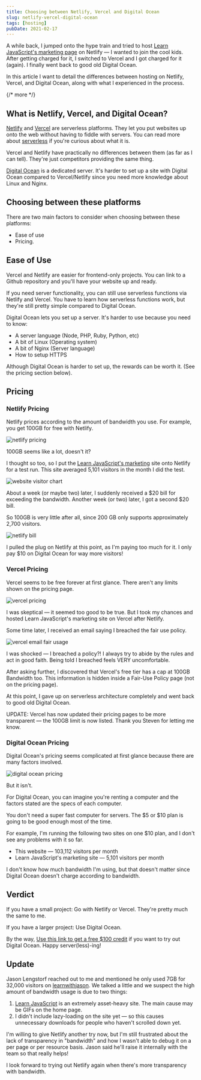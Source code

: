 ```yaml
---
title: Choosing between Netlify, Vercel and Digital Ocean
slug: netlify-vercel-digital-ocean
tags: [hosting]
pubDate: 2021-02-17
---
```


A while back, I jumped onto the hype train and tried to host [Learn JavaScript's marketing page](https://learnjavascript.today) on Netlify — I wanted to join the cool kids. After getting charged for it, I switched to Vercel and I got charged for it (again). I finally went back to good old Digital Ocean.

In this article I want to detail the differences between hosting on Netlify, Vercel, and Digital Ocean, along with what I experienced in the process.

{/* more */}

## What is Netlify, Vercel, and Digital Ocean?

[Netlify](https://www.netlify.com) and [Vercel](https://vercel.com) are serverless platforms. They let you put websites up onto the web without having to fiddle with servers. You can read more about [serverless](https://serverless.css-tricks.com) if you're curious about what it is.

Vercel and Netlify have practically no differences between them (as far as I can tell). They're just competitors providing the same thing.

[Digital Ocean](https://m.do.co/c/64daa7a7a455) is a dedicated server. It's harder to set up a site with Digital Ocean compared to Vercel/Netlify since you need more knowledge about Linux and Nginx.

## Choosing between these platforms

There are two main factors to consider when choosing between these platforms:

- Ease of use
- Pricing.

## Ease of Use

Vercel and Netlify are easier for frontend-only projects. You can link to a Github repository and you'll have your website up and ready.

If you need server functionality, you can still use serverless functions via Netlify and Vercel. You have to learn how serverless functions work, but they're still pretty simple compared to Digital Ocean.

Digital Ocean lets you set up a server. It's harder to use because you need to know:

- A server language (Node, PHP, Ruby, Python, etc)
- A bit of Linux (Operating system)
- A bit of Nginx (Server language)
- How to setup HTTPS

Although Digital Ocean is harder to set up, the rewards can be worth it. (See the pricing section below).

## Pricing

### Netlify Pricing

Netlify prices according to the amount of bandwidth you use. For example, you get 100GB for free with Netlify.

<Image
  src='/images/2021/netlify-vercel-and-digital-ocean/netlify-pricing.png'
  alt='netlify pricing'
/>

100GB seems like a lot, doesn't it?

I thought so too, so I put the [Learn JavaScript's marketing](https://learnjavascript.today) site onto Netlify for a test run. This site averaged 5,101 visitors in the month I did the test.

<Image
  src='/images/2021/netlify-vercel-and-digital-ocean/website-visitor-chart.png'
  alt='website visitor chart'
/>

About a week (or maybe two) later, I suddenly received a $20 bill for exceeding the bandwidth. Another week (or two) later, I got a second $20 bill.

So 100GB is very little after all, since 200 GB only supports approximately 2,700 visitors.

<Image
  src='/images/2021/netlify-vercel-and-digital-ocean/netlify-bill.png'
  alt='netlify bill'
/>

I pulled the plug on Netlify at this point, as I'm paying too much for it. I only pay \$10 on Digital Ocean for way more visitors!

### Vercel Pricing

Vercel seems to be free forever at first glance. There aren't any limits shown on the pricing page.

<Image
  src='/images/2021/netlify-vercel-and-digital-ocean/vercel-pricing.png'
  alt='vercel pricing'
/>

I was skeptical — it seemed too good to be true. But I took my chances and hosted Learn JavaScript's marketing site on Vercel after Netlify.

Some time later, I received an email saying I breached the fair use policy.

<Image
  src='/images/2021/netlify-vercel-and-digital-ocean/vercel-email-fair-usage.png'
  alt='vercel email fair usage'
/>

I was shocked — I breached a policy?! I always try to abide by the rules and act in good faith. Being told I breached feels VERY uncomfortable.

After asking further, I discovered that Vercel's free tier has a cap at 100GB Bandwidth too. This information is hidden inside a Fair-Use Policy page (not on the pricing page).

At this point, I gave up on serverless architecture completely and went back to good old Digital Ocean.

UPDATE: Vercel has now updated their pricing pages to be more transparent — the 100GB limit is now listed. Thank you Steven for letting me know.

### Digital Ocean Pricing

Digital Ocean's pricing seems complicated at first glance because there are many factors involved.

<Image
  src='/images/2021/netlify-vercel-and-digital-ocean/digital-ocean-pricing.png'
  alt='digital ocean pricing'
/>

But it isn't.

For Digital Ocean, you can imagine you're renting a computer and the factors stated are the specs of each computer.

You don't need a super fast computer for servers. The $5 or $10 plan is going to be good enough most of the time.

For example, I'm running the following two sites on one \$10 plan, and I don't see any problems with it so far.

- This website — 103,112 visitors per month
- Learn JavaScript's marketing site — 5,101 visitors per month

I don't know how much bandwidth I'm using, but that doesn't matter since Digital Ocean doesn't charge according to bandwidth.

## Verdict

If you have a small project: Go with Netlify or Vercel. They're pretty much the same to me.

If you have a larger project: Use Digital Ocean.

By the way, [Use this link to get a free \$100 credit](https://m.do.co/c/64daa7a7a455) if you want to try out Digital Ocean. Happy server(less)-ing!

## Update

Jason Lengstorf reached out to me and mentioned he only used 7GB for 32,000 visitors on [learnwithjason](https://www.learnwithjason.dev). We talked a little and we suspect the high amount of bandwidth usage is due to two things:

1. [Learn JavaScript](https://learnjavascript.today) is an extremely asset-heavy site. The main cause may be GIFs on the home page.
2. I didn't include lazy-loading on the site yet — so this causes unnecessary downloads for people who haven't scrolled down yet.

I'm willing to give Netlify another try now, but I'm still frustrated about the lack of transparency in "bandwidth" and how I wasn't able to debug it on a per page or per resource basis. Jason said he'll raise it internally with the team so that really helps!

I look forward to trying out Netlify again when there's more transparency with bandwidth.
